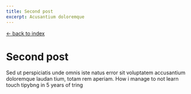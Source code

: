 ```yaml
---
title: Second post
excerpt: Acusantium doloremque
---
```


[← back to index](/blog)

# Second post

Sed ut perspiciatis unde omnis iste natus error sit voluptatem accusantium doloremque laudan tium, totam rem aperiam. How i manage to not learn touch tipybng in 5 years of tring
